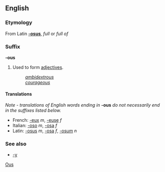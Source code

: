 ==English==
===Etymology===
From Latin '''[[-osus]]''', ''full'' or ''full of''

===Suffix===
'''-ous'''

#Used to form [[adjective]]s.
#:''[[ambidextrous]]''
#:''[[courageous]]''

====Translations====
''Note - translations of English words ending in'' '''-ous''' ''do not necessarily end in the suffixes listed below.''

*French: [[-eux]] ''m'', [[-euse]] ''f''
*Italian: [[-oso]] ''m'', [[-osa]] ''f''
*Latin: [[-osus]] ''m'', [[-osa]] ''f'', [[-osum]] ''n''

===See also===
*[[-y]]

[[Category:English suffixes|Ous]]